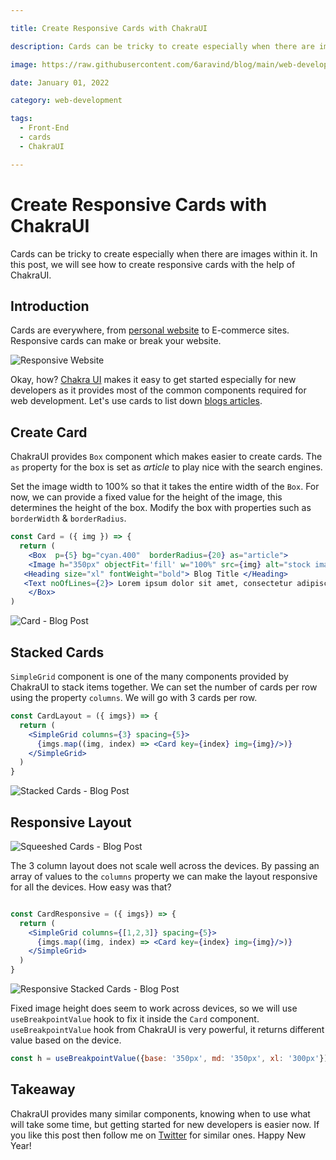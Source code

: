 ```yaml
---

title: Create Responsive Cards with ChakraUI

description: Cards can be tricky to create especially when there are images within it. In this post, we will see how to create responsive cards with the help of ChakraUI.

image: https://raw.githubusercontent.com/6aravind/blog/main/web-development/assets/Responsive%20Website.jpg

date: January 01, 2022

category: web-development

tags:
  - Front-End
  - cards
  - ChakraUI

---
```


# Create Responsive Cards with ChakraUI

Cards can be tricky to create especially when there are images within it. In this post, we will see how to create responsive cards with the help of ChakraUI.


## Introduction 

Cards are everywhere, from [personal website](https://www.raravind.com/blog/web-development) to E-commerce sites. Responsive cards can make or break your website.

![Responsive Website](https://raw.githubusercontent.com/6aravind/blog/main/web-development/assets/Responsive%20Website.jpg)

Okay, how? [Chakra UI](https://chakra-ui.com) makes it easy to get started especially for new developers as it provides most of the common components required for web development. Let's use cards to list down [blogs articles](https://www.raravind.com/blog/data-science). 


## Create Card

ChakraUI provides `Box` component which makes easier to create cards. The `as` property for the box is set as *article* to play nice with the search engines.

Set the image width to 100% so that it takes the entire width of the `Box`. For now, we can provide a fixed value for the height of the image, this determines the height of the box. Modify the box with properties such as `borderWidth` & `borderRadius`.

```jsx
const Card = ({ img }) => {
  return (
    <Box  p={5} bg="cyan.400"  borderRadius={20} as="article">
    <Image h="350px" objectFit='fill' w="100%" src={img} alt="stock image"/>
   <Heading size="xl" fontWeight="bold"> Blog Title </Heading> 
   <Text noOfLines={2}> Lorem ipsum dolor sit amet, consectetur adipiscing elit. Suspendisse elementum urna quam. Aenean risus turpis, aliquet id diam et, lobortis pellentesque ex. Nulla facilisi. Maecenas. </Text>
    </Box>  
)
```

![Card - Blog Post](https://raw.githubusercontent.com/6aravind/blog/main/web-development/assets/card-01.png)

## Stacked Cards

`SimpleGrid` component is one of the many components provided by ChakraUI to stack items together. We can set the number of cards per row using the property `columns`. We will go with 3 cards per row.

```jsx
const CardLayout = ({ imgs}) => {
  return (
    <SimpleGrid columns={3} spacing={5}>
      {imgs.map((img, index) => <Card key={index} img={img}/>)}
    </SimpleGrid>
  )
}

```
![Stacked Cards - Blog Post](https://raw.githubusercontent.com/6aravind/blog/main/web-development/assets/card-02.png)

## Responsive Layout 

![Squeeshed Cards - Blog Post](https://raw.githubusercontent.com/6aravind/blog/main/web-development/assets/card-03.png)

The 3 column layout does not scale well across the devices. By passing an array of values to the `columns` property we can make the layout responsive for all the devices. How easy was that?

```jsx 

const CardResponsive = ({ imgs}) => {
  return (
    <SimpleGrid columns={[1,2,3]} spacing={5}>
      {imgs.map((img, index) => <Card key={index} img={img}/>)}
    </SimpleGrid>
  )
}
```

![Responsive Stacked Cards - Blog Post](https://raw.githubusercontent.com/6aravind/blog/main/web-development/assets/card-04.png)

Fixed image height does seem to work across devices, so we will use `useBreakpointValue` hook to fix it inside the `Card` component. `useBreakpointValue` hook from ChakraUI is very powerful, it returns different value based on the device. 

```js
const h = useBreakpointValue({base: '350px', md: '350px', xl: '300px'})
```


## Takeaway 

ChakraUI provides many similar components, knowing when to use what will take some time, but getting started for new developers is easier now. If you like this post then follow me on [Twitter](https://twitter.com/6aravind) for similar ones. Happy New Year!
